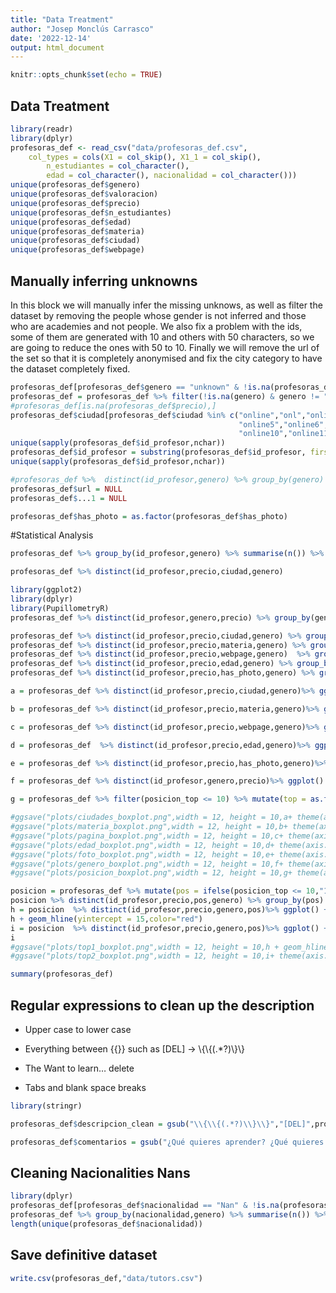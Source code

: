 ```yaml
---
title: "Data Treatment"
author: "Josep Monclús Carrasco"
date: '2022-12-14'
output: html_document
---
```


```r
knitr::opts_chunk$set(echo = TRUE)
```

## Data Treatment

```r
library(readr)
library(dplyr)
profesoras_def <- read_csv("data/profesoras_def.csv", 
    col_types = cols(X1 = col_skip(), X1_1 = col_skip(), 
        n_estudiantes = col_character(), 
        edad = col_character(), nacionalidad = col_character()))
unique(profesoras_def$genero)
unique(profesoras_def$valoracion)
unique(profesoras_def$precio)
unique(profesoras_def$n_estudiantes)
unique(profesoras_def$edad)
unique(profesoras_def$materia)
unique(profesoras_def$ciudad)
unique(profesoras_def$webpage)
```

## Manually inferring unknowns

In this block we will manually infer the missing unknows, as well as filter the dataset by removing the people whose gender is not inferred and those who are academies and not people. We also fix a problem with the ids, some of them are generated with 10 and others with 50 characters, so we are going to reduce the ones with 50 to 10. Finally we will remove the url of the set so that it is completely anonymised and fix the city category to have the dataset completely fixed.

```r
profesoras_def[profesoras_def$genero == "unknown" & !is.na(profesoras_def$genero),]$genero = c("female","male","female","male","female","female","female","female","male","female","female","female","female","male","male","male","male")
profesoras_def = profesoras_def %>% filter(!is.na(genero) & genero != "academia")
#profesoras_def[is.na(profesoras_def$precio),]
profesoras_def$ciudad[profesoras_def$ciudad %in% c("online","onl","online1","online2","online3","online4",
                                                   "online5","online6","online7","online8","online9","online10",
                                                   "online10","online11","online12")] = "Online"
unique(sapply(profesoras_def$id_profesor,nchar))
profesoras_def$id_profesor = substring(profesoras_def$id_profesor, first=1, last=14)
unique(sapply(profesoras_def$id_profesor,nchar))

#profesoras_def %>%  distinct(id_profesor,genero) %>% group_by(genero) %>% summarise(n())
profesoras_def$url = NULL
profesoras_def$...1 = NULL
```

```r
profesoras_def$has_photo = as.factor(profesoras_def$has_photo)
```

#Statistical Analysis

```r
profesoras_def %>% group_by(id_profesor,genero) %>% summarise(n()) %>% group_by(id_profesor) %>% summarise(n()) 
```


```r
profesoras_def %>% distinct(id_profesor,precio,ciudad,genero) 
```


```r
library(ggplot2)
library(dplyr)
library(PupillometryR)
profesoras_def %>% distinct(id_profesor,genero,precio) %>% group_by(genero) %>% summarise(mean = mean(precio,na.rm=T),std = sd(precio,na.rm=T),min=min(precio,na.rm=T),max=max(precio,na.rm = T))

profesoras_def %>% distinct(id_profesor,precio,ciudad,genero) %>% group_by(ciudad) %>% summarise(n=n())
profesoras_def %>% distinct(id_profesor,precio,materia,genero) %>% group_by(materia) %>% summarise(n=n())
profesoras_def %>% distinct(id_profesor,precio,webpage,genero)  %>% group_by(webpage) %>% summarise(n=n())
profesoras_def %>% distinct(id_profesor,precio,edad,genero) %>% group_by(edad) %>% summarise(n=n())
profesoras_def %>% distinct(id_profesor,precio,has_photo,genero) %>% group_by(has_photo) %>% summarise(n=n())

a = profesoras_def %>% distinct(id_profesor,precio,ciudad,genero)%>% ggplot() + geom_boxplot(aes(x=ciudad,y=precio,fill=genero),position="identity",alpha = 0.4) + ylim(c(0,30))+ylab("")+xlab("")

b = profesoras_def %>% distinct(id_profesor,precio,materia,genero)%>% ggplot() + geom_boxplot(aes(x=materia,y=precio,fill=genero),position="identity",alpha = 0.4) + ylim(c(0,30)) +ylab("")+xlab("")

c = profesoras_def %>% distinct(id_profesor,precio,webpage,genero)%>% ggplot() + geom_boxplot(aes(x=webpage,y=precio,fill=genero),position="identity",alpha = 0.4) + ylim(c(0,50)) +ylab("")+xlab("")

d = profesoras_def  %>% distinct(id_profesor,precio,edad,genero)%>% ggplot() + geom_boxplot(aes(x=edad,y=precio,fill=genero),position="identity",alpha = 0.4) + ylim(c(0,50))+ylab("")+xlab("")

e = profesoras_def %>% distinct(id_profesor,precio,has_photo,genero)%>% ggplot() + geom_boxplot(aes(x=has_photo,y=precio,fill=genero),position="identity",alpha = 0.4) + ylim(c(0,50))+ylab("")+xlab("")

f = profesoras_def %>% distinct(id_profesor,genero,precio)%>% ggplot() + geom_flat_violin(aes(x= genero,y=precio,fill=genero),position="identity",alpha = 0.4) + ylim(c(0,50)) +coord_flip() +ylab("")+xlab("")

g = profesoras_def %>% filter(posicion_top <= 10) %>% mutate(top = as.factor(posicion_top))%>% ggplot() + geom_boxplot(aes(x= top,y=precio),position="identity",alpha = 0.4) + ylim(c(0,50))+ylab("")+xlab("")

#ggsave("plots/ciudades_boxplot.png",width = 12, height = 10,a+ theme(axis.text = element_text(size = 10)),dpi=300)
#ggsave("plots/materia_boxplot.png",width = 12, height = 10,b+ theme(axis.text = element_text(size = 10)),dpi=300)
#ggsave("plots/pagina_boxplot.png",width = 12, height = 10,c+ theme(axis.text = element_text(size = 10)),dpi=300)
#ggsave("plots/edad_boxplot.png",width = 12, height = 10,d+ theme(axis.text = element_text(size = 10)),dpi=300)
#ggsave("plots/foto_boxplot.png",width = 12, height = 10,e+ theme(axis.text = element_text(size = 10)),dpi=300)
#ggsave("plots/genero_boxplot.png",width = 12, height = 10,f+ theme(axis.text = element_text(size = 10)),dpi=300)
#ggsave("plots/posicion_boxplot.png",width = 12, height = 10,g+ theme(axis.text = element_text(size = 10)),dpi=300)
```

```r
posicion = profesoras_def %>% mutate(pos = ifelse(posicion_top <= 10,"1-10",ifelse(posicion_top <=25,"11-25",ifelse(posicion_top <= 50,"26-50","50+"))))
posicion %>% distinct(id_profesor,precio,pos,genero) %>% group_by(pos) %>% summarise(n=n())
h = posicion  %>% distinct(id_profesor,precio,genero,pos)%>% ggplot() + geom_boxplot(aes(x= pos,y=precio),position="identity",alpha = 0.4) + ylim(c(0,50))+ylab("")+xlab("")
h + geom_hline(yintercept = 15,color="red")
i = posicion  %>% distinct(id_profesor,precio,genero,pos)%>% ggplot() + geom_boxplot(aes(x= pos,y=precio,fill=genero),position="identity",alpha = 0.4) + ylim(c(0,50))+ylab("")+xlab("")
i
#ggsave("plots/top1_boxplot.png",width = 12, height = 10,h + geom_hline(yintercept = 15,color="red")+ theme(axis.text = element_text(size = 20)),dpi=300)
#ggsave("plots/top2_boxplot.png",width = 12, height = 10,i+ theme(axis.text = element_text(size = 20)),dpi=300)
```


```r
summary(profesoras_def)
```


## Regular expressions to clean up the description

- Upper case to lower case

- Everything between {{}} such as [DEL] -> \\{\\{(.*?)\\}\\}

- The Want to learn... delete

- Tabs and blank space breaks

```r
library(stringr)

profesoras_def$descripcion_clean = gsub("\\{\\{(.*?)\\}\\}","[DEL]",profesoras_def$descripcion)
```

```r
profesoras_def$comentarios = gsub("¿Qué quieres aprender? ¿Qué quieres aprender?","",profesoras_def$comentarios)
```


## Cleaning Nacionalities Nans

```r
library(dplyr)
profesoras_def[profesoras_def$nacionalidad == "Nan" & !is.na(profesoras_def$nacionalidad),]$nacionalidad = NA
profesoras_def %>% group_by(nacionalidad,genero) %>% summarise(n()) %>% arrange(desc(`n()`))
length(unique(profesoras_def$nacionalidad))
```
## Save definitive dataset

```r
write.csv(profesoras_def,"data/tutors.csv")
```

